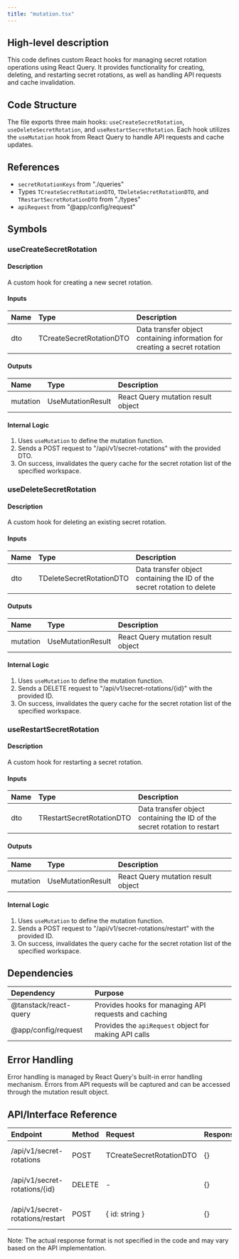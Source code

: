 ```yaml
---
title: "mutation.tsx"
---
```


## High-level description
This code defines custom React hooks for managing secret rotation operations using React Query. It provides functionality for creating, deleting, and restarting secret rotations, as well as handling API requests and cache invalidation.

## Code Structure
The file exports three main hooks: `useCreateSecretRotation`, `useDeleteSecretRotation`, and `useRestartSecretRotation`. Each hook utilizes the `useMutation` hook from React Query to handle API requests and cache updates.

## References
- `secretRotationKeys` from "./queries"
- Types `TCreateSecretRotationDTO`, `TDeleteSecretRotationDTO`, and `TRestartSecretRotationDTO` from "./types"
- `apiRequest` from "@app/config/request"

## Symbols

### useCreateSecretRotation
#### Description
A custom hook for creating a new secret rotation.

#### Inputs
| Name | Type | Description |
|:-----|:-----|:------------|
| dto | TCreateSecretRotationDTO | Data transfer object containing information for creating a secret rotation |

#### Outputs
| Name | Type | Description |
|:-----|:-----|:------------|
| mutation | UseMutationResult | React Query mutation result object |

#### Internal Logic
1. Uses `useMutation` to define the mutation function.
2. Sends a POST request to "/api/v1/secret-rotations" with the provided DTO.
3. On success, invalidates the query cache for the secret rotation list of the specified workspace.

### useDeleteSecretRotation
#### Description
A custom hook for deleting an existing secret rotation.

#### Inputs
| Name | Type | Description |
|:-----|:-----|:------------|
| dto | TDeleteSecretRotationDTO | Data transfer object containing the ID of the secret rotation to delete |

#### Outputs
| Name | Type | Description |
|:-----|:-----|:------------|
| mutation | UseMutationResult | React Query mutation result object |

#### Internal Logic
1. Uses `useMutation` to define the mutation function.
2. Sends a DELETE request to "/api/v1/secret-rotations/{id}" with the provided ID.
3. On success, invalidates the query cache for the secret rotation list of the specified workspace.

### useRestartSecretRotation
#### Description
A custom hook for restarting a secret rotation.

#### Inputs
| Name | Type | Description |
|:-----|:-----|:------------|
| dto | TRestartSecretRotationDTO | Data transfer object containing the ID of the secret rotation to restart |

#### Outputs
| Name | Type | Description |
|:-----|:-----|:------------|
| mutation | UseMutationResult | React Query mutation result object |

#### Internal Logic
1. Uses `useMutation` to define the mutation function.
2. Sends a POST request to "/api/v1/secret-rotations/restart" with the provided ID.
3. On success, invalidates the query cache for the secret rotation list of the specified workspace.

## Dependencies
| Dependency | Purpose |
|:-----------|:--------|
| @tanstack/react-query | Provides hooks for managing API requests and caching |
| @app/config/request | Provides the `apiRequest` object for making API calls |

## Error Handling
Error handling is managed by React Query's built-in error handling mechanism. Errors from API requests will be captured and can be accessed through the mutation result object.

## API/Interface Reference
| Endpoint | Method | Request | Response | Description |
|:---------|:-------|:--------|:---------|:------------|
| /api/v1/secret-rotations | POST | TCreateSecretRotationDTO | {} | Create a new secret rotation |
| /api/v1/secret-rotations/{id} | DELETE | - | {} | Delete a secret rotation |
| /api/v1/secret-rotations/restart | POST | { id: string } | {} | Restart a secret rotation |

Note: The actual response format is not specified in the code and may vary based on the API implementation.